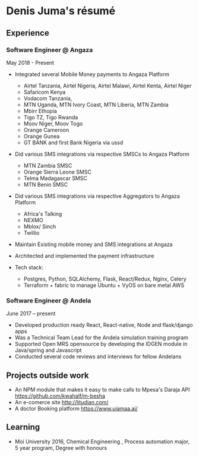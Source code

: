 # Denis Juma's résumé

## Experience

### Software Engineer  @ Angaza

May 2018 - Present

- Integrated several Mobile Money payments to Angaza Platform
    * Airtel Tanzania, Airtel Nigeria, Airtel Malawi, Airtel Kenta, Airtel Niger
    * Safaricom Kenya
    * Vodacom Tanzania,
    * MTN Uganda, MTN Ivory Coast, MTN Liberia, MTN Zambia
    * Mbirr Ethopia
    * Tigo TZ, Tigo Rwanda
    * Moov Niger, Moov Togo
    * Orange Cameroon
    * Orange Gunea
    * GT BANK and first Bank Nigeria via ussd

- Did various SMS integrations via respective SMSCs to Angaza Platform
    * MTN Zambia SMSC
    * Orange Sierra Leone SMSC
    * Telma Madagascar SMSC
    * MTN Benin SMSC

- Did various SMS integrations via respective Aggregators to Angaza Platform
    * Africa's Talking
    * NEXMO
    * Mblox/ Sinch
    * Twillio

- Maintain Existing mobile money and SMS integrations at Angaza

-  Architected and implemented the payment infrastructure

- Tech stack:
    * Postgres, Python, SQLAlchemy, Flask, React/Redux, Nginx, Celery
    * Terraform + fabric to manage Ubuntu + VyOS on bare metal AWS

### Software Engineer @ Andela

June 2017 – present

- Developed production ready React, React-native, Node and flask/django apps
- Was a Technical Team Lead for the Andela simulation training program
- Supported Open MRS opensource by developing the IDGEN module in Java/spring and Javascript
- Conducted several code reviews and interviews for fellow Andelans

## Projects outside work

- An NPM module that makes it easy to make calls to Mpesa's Daraja API <https://github.com/kwahalf/m-besha>
- An e-comerce site <http://litudian.com/>
- A doctor Booking platform <https://www.ujamaa.ai/>


## Learning

- Moi University 2016, Chemical Engineering , Process automation major,  5 year program, Degree with honours
